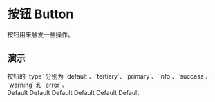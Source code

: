 
# 按钮 Button

按钮用来触发一些操作。

## 演示

<CCard class="space-x-2 space-y-2" title="按钮的基本使用">
  <div>
    按钮的 `type` 分别为
    `default`、`tertiary`、`primary`、`info`、`success`、`warning` 和 `error`。
  </div>
  <CButton background="#2bc998">Default</CButton>
  <CButton background="#2bc998" primary>
    Default
  </CButton>
  <CButton background="#2bc998">Default</CButton>
  <CButton background="#2bc998" disabled>
    Default
  </CButton>
  <CButton background="#2bc998" disabled>
    Default
  </CButton>
  <CButton background="#2bc998" disabled>
    Default
  </CButton>
</CCard>
